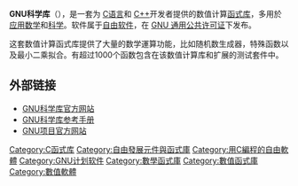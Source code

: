 {{expand|time=2016-12-15T00:59:31+00:00}}
{{refimprove|time=2016-12-15T00:59:31+00:00}}
{{NoteTA|G1=IT|G2=FL|1=zh-tw:GNU科學研究用函式庫;zh-cn:GNU科学库;}}
'''GNU科学库'''（{{lang-en|'''GSL''' - '''G'''NU '''S'''cientific '''L'''ibrary}}），是一套为 [[C语言|C语言]]和 [[C++|C++]]开发者提供的数值计算[[函式库|函式库]]，多用於[[应用数学|应用数学]]和[[科学|科学]]。软件属于[[自由软件|自由软件]]，在 [[GNU通用公共许可证|GNU 通用公共许可证]]下发布。

这套数值计算函式库提供了大量的数学運算功能，比如随机数生成器，特殊函数以及最小二乘拟合。有超过1000个函数包含在该数值计算库和扩展的测试套件中。

== 外部链接 ==
* [https://www.gnu.org/software/gsl/ GNU科学库官方网站] {{Wayback|url=https://www.gnu.org/software/gsl/ |date=20210122183256 }}
* [https://www.gnu.org/software/gsl/manual/html_node/ GNU科学库参考手册] {{Wayback|url=https://www.gnu.org/software/gsl/manual/html_node/ |date=20190518220226 }}
* [https://www.gnu.org GNU项目官方网站]{{Wayback|url=https://www.gnu.org/ |date=20110222101726 }}
{{软件小作品}}

{{GNU}}
{{软件发行}}
[[Category:C函式库|Category:C函式库]]
[[Category:自由發展元件與函式庫|Category:自由發展元件與函式庫]]
[[Category:用C編程的自由軟體|Category:用C編程的自由軟體]]
[[Category:GNU计划软件|Category:GNU计划软件]]
[[Category:數學函式庫|Category:數學函式庫]]
[[Category:數值函式庫|Category:數值函式庫]]
[[Category:數值軟體|Category:數值軟體]]